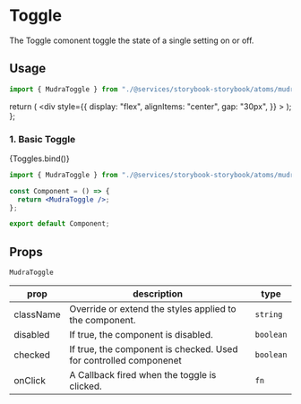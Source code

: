 

<Meta title="Atoms/Mudra Toggle" component={MudraToggle} />

# Toggle

The Toggle comonent toggle the state of a single setting on or off.

## Usage

```jsx
import { MudraToggle } from "./@services/storybook-storybook/atoms/mudraToggle";
```

  return (
    <div
      style={{
        display: "flex",
        alignItems: "center",
        gap: "30px",
      }}
    >
      <MudraToggle />
      <MudraToggle checked />
      <MudraToggle disabled />
      <MudraToggle disabled checked />
    </div>
  );
};

### 1. Basic Toggle

<Canvas>
  <Story name="Basic Toggle">{Toggles.bind()}</Story>
</Canvas>

```jsx
import { MudraToggle } from "./@services/storybook-storybook/atoms/mudraToggle";

const Component = () => {
  return <MudraToggle />;
};

export default Component;
```

## Props

<div style={{overflowX: 'auto'}}>

`MudraToggle`

| prop      | description                                                       | type      |
| --------- | ----------------------------------------------------------------- | --------- |
| className | Override or extend the styles applied to the component.           | `string`  |
| disabled  | If true, the component is disabled.                               | `boolean` |
| checked   | If true, the component is checked. Used for controlled componenet | `boolean` |
| onClick   | A Callback fired when the toggle is clicked.                      | `fn`      |

</div>
